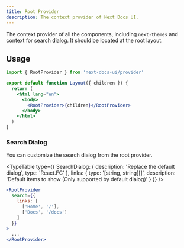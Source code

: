 ```yaml
---
title: Root Provider
description: The context provider of Next Docs UI.
---
```


The context provider of all the components, including `next-themes` and context
for search dialog. It should be located at the root layout.

## Usage

```jsx
import { RootProvider } from 'next-docs-ui/provider'

export default function Layout({ children }) {
  return (
    <html lang="en">
      <body>
        <RootProvider>{children}</RootProvider>
      </body>
    </html>
  )
}
```

### Search Dialog

You can customize the search dialog from the root provider.

<TypeTable
  type={{
    SearchDialog: {
      description: 'Replace the default dialog',
      type: 'React.FC<SearchDialogProps>'
    },
    links: {
      type: '[string, string][]',
      description: 'Default items to show (Only supported by default dialog)'
    }
  }}
/>

```jsx
<RootProvider
  search={{
    links: [
      ['Home', '/'],
      ['Docs', '/docs']
    ]
  }}
>
  ...
</RootProvider>
```
